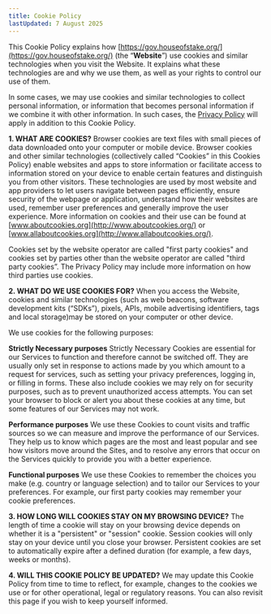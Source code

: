```yaml
---
title: Cookie Policy
lastUpdated: 7 August 2025
---
```


This Cookie Policy explains how [https://gov.houseofstake.org/](https://gov.houseofstake.org/) (the “**Website**”) use cookies and similar technologies when you visit the Website. It explains what these technologies are and why we use them, as well as your rights to control our use of them.

In some cases, we may use cookies and similar technologies to collect personal information, or information that becomes personal information if we combine it with other information. In such cases, the [Privacy Policy](/privacy) will apply in addition to this Cookie Policy.

**1\. WHAT ARE COOKIES?**
Browser cookies are text files with small pieces of data downloaded onto your computer or mobile device. Browser cookies and other similar technologies (collectively called “Cookies” in this Cookies Policy) enable websites and apps to store information or facilitate access to information stored on your device to enable certain features and distinguish you from other visitors. These technologies are used by most website and app providers to let users navigate between pages efficiently, ensure security of the webpage or application, understand how their websites are used, remember user preferences and generally improve the user experience. More information on cookies and their use can be found at [www.aboutcookies.org](http://www.aboutcookies.org/) or [www.allaboutcookies.org](http://www.allaboutcookies.org/).

Cookies set by the website operator are called "first party cookies" and cookies set by parties other than the website operator are called "third party cookies”. The Privacy Policy may include more information on how third parties use cookies.

**2\. WHAT DO WE USE COOKIES FOR?**
When you access the Website, cookies and similar technologies (such as web beacons, software development kits (“SDKs”), pixels, APIs, mobile advertising identifiers, tags and local storage)may be stored on your computer or other device.

We use cookies for the following purposes:

**Strictly Necessary purposes**
Strictly Necessary Cookies are essential for our Services to function and therefore cannot be switched off. They are usually only set in response to actions made by you which amount to a request for services, such as setting your privacy preferences, logging in, or filling in forms. These also include cookies we may rely on for security purposes, such as to prevent unauthorized access attempts. You can set your browser to block or alert you about these cookies at any time, but some features of our Services may not work.

**Performance purposes**
We use these Cookies to count visits and traffic sources so we can measure and improve the performance of our Services. They help us to know which pages are the most and least popular and see how visitors move around the Sites, and to resolve any errors that occur on the Services quickly to provide you with a better experience.

**Functional purposes**
We use these Cookies to remember the choices you make (e.g. country or language selection) and to tailor our Services to your preferences. For example, our first party cookies may remember your cookie preferences.

**3\. HOW LONG WILL COOKIES STAY ON MY BROWSING DEVICE?**
The length of time a cookie will stay on your browsing device depends on whether it is a "persistent" or "session" cookie. Session cookies will only stay on your device until you close your browser. Persistent cookies are set to automatically expire after a defined duration (for example, a few days, weeks or months).

**4\. WILL THIS COOKIE POLICY BE UPDATED?**
We may update this Cookie Policy from time to time to reflect, for example, changes to the cookies we use or for other operational, legal or regulatory reasons. You can also revisit this page if you wish to keep yourself informed.
